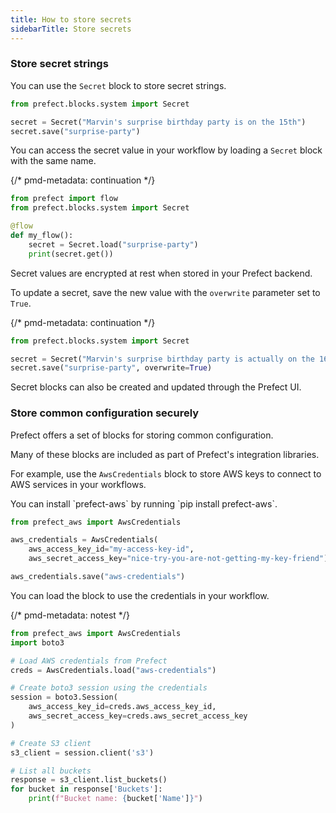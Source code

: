 ```yaml
---
title: How to store secrets
sidebarTitle: Store secrets
---
```


### Store secret strings

You can use the `Secret` block to store secret strings.

```python
from prefect.blocks.system import Secret

secret = Secret("Marvin's surprise birthday party is on the 15th")
secret.save("surprise-party")
```
You can access the secret value in your workflow by loading a `Secret` block with the same name.

{/* pmd-metadata: continuation */}
```python
from prefect import flow    
from prefect.blocks.system import Secret

@flow
def my_flow():
    secret = Secret.load("surprise-party")
    print(secret.get())
```

Secret values are encrypted at rest when stored in your Prefect backend.

To update a secret, save the new value with the `overwrite` parameter set to `True`.

{/* pmd-metadata: continuation */}
```python
from prefect.blocks.system import Secret

secret = Secret("Marvin's surprise birthday party is actually on the 16th")
secret.save("surprise-party", overwrite=True)
```

Secret blocks can also be created and updated through the Prefect UI.

### Store common configuration securely

Prefect offers a set of blocks for storing common configuration.

Many of these blocks are included as part of Prefect's integration libraries.

For example, use the `AwsCredentials` block to store AWS keys to connect to AWS services in your workflows.

<Tip>
You can install `prefect-aws` by running `pip install prefect-aws`.
</Tip>

```python
from prefect_aws import AwsCredentials

aws_credentials = AwsCredentials(
    aws_access_key_id="my-access-key-id",
    aws_secret_access_key="nice-try-you-are-not-getting-my-key-friend")

aws_credentials.save("aws-credentials")
```

You can load the block to use the credentials in your workflow.

{/* pmd-metadata: notest */}
```python
from prefect_aws import AwsCredentials
import boto3

# Load AWS credentials from Prefect
creds = AwsCredentials.load("aws-credentials")

# Create boto3 session using the credentials
session = boto3.Session(
    aws_access_key_id=creds.aws_access_key_id,
    aws_secret_access_key=creds.aws_secret_access_key
)

# Create S3 client
s3_client = session.client('s3')

# List all buckets
response = s3_client.list_buckets()
for bucket in response['Buckets']:
    print(f"Bucket name: {bucket['Name']}")
```
